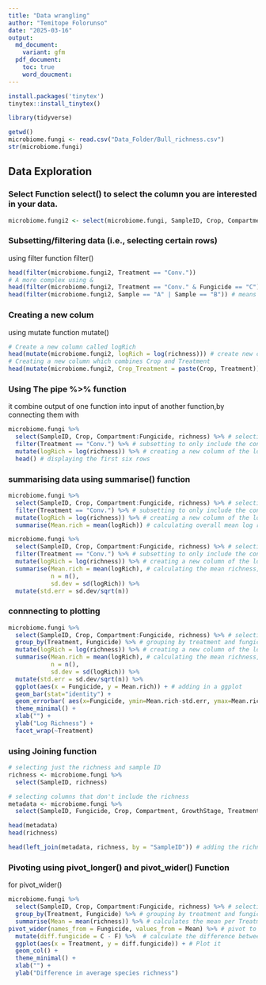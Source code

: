 ```yaml
---
title: "Data wrangling"
author: "Temitope Folorunso"
date: "2025-03-16"
output:
  md_document:
    variant: gfm
  pdf_document:
    toc: true
    word_doucment:
---
```

```r
install.packages('tinytex')
tinytex::install_tinytex()
```


```r
library(tidyverse)
```

```r
getwd()
microbiome.fungi <- read.csv("Data_Folder/Bull_richness.csv")
str(microbiome.fungi)
```

## Data Exploration
### Select Function select() to select the column you are interested in your data.

```r
microbiome.fungi2 <- select(microbiome.fungi, SampleID, Crop, Compartment:Fungicide, richness)
```
### Subsetting/filtering data (i.e., selecting certain rows)
using filter function filter()
```r
head(filter(microbiome.fungi2, Treatment == "Conv."))
# A more complex using &
head(filter(microbiome.fungi2, Treatment == "Conv." & Fungicide == "C")) # & means addition of that data
head(filter(microbiome.fungi2, Sample == "A" | Sample == "B")) # means | sample A or sample B
```
### Creating a new colum 
using mutate function mutate()
```r
# Create a new column called logRich
head(mutate(microbiome.fungi2, logRich = log(richness))) # create new column named logRich that has the log of richness
# Creating a new column which combines Crop and Treatment  
head(mutate(microbiome.fungi2, Crop_Treatment = paste(Crop, Treatment)))
```
### Using The pipe %>% function
it combine output of one function into input of another function,by connecting them with
```r
microbiome.fungi %>%
  select(SampleID, Crop, Compartment:Fungicide, richness) %>% # selecting columns
  filter(Treatment == "Conv.") %>% # subsetting to only include the conventional treatment
  mutate(logRich = log(richness)) %>% # creating a new column of the log richness
  head() # displaying the first six rows
```
### summarising data using summarise() function
```r
microbiome.fungi %>%
  select(SampleID, Crop, Compartment:Fungicide, richness) %>% # selecting columns
  filter(Treatment == "Conv.") %>% # subsetting to only include the conventional treatment
  mutate(logRich = log(richness)) %>% # creating a new column of the log richness
  summarise(Mean.rich = mean(logRich)) # calculating overall mean log richness within the conventionally managed treatment

```
```r
microbiome.fungi %>%
  select(SampleID, Crop, Compartment:Fungicide, richness) %>% # selecting columns
  filter(Treatment == "Conv.") %>% # subsetting to only include the conventional treatment
  mutate(logRich = log(richness)) %>% # creating a new column of the log richness
  summarise(Mean.rich = mean(logRich), # calculating the mean richness, stdeviation, and standard error
            n = n(), 
            sd.dev = sd(logRich)) %>%
  mutate(std.err = sd.dev/sqrt(n))
```
### connnecting to plotting
```r
microbiome.fungi %>%
  select(SampleID, Crop, Compartment:Fungicide, richness) %>% # selecting columns
  group_by(Treatment, Fungicide) %>% # grouping by treatment and fungicide to later calculate summary stats by group
  mutate(logRich = log(richness)) %>% # creating a new column of the log richness
  summarise(Mean.rich = mean(logRich), # calculating the mean richness, stdeviation, and standard error
            n = n(), 
            sd.dev = sd(logRich)) %>%
  mutate(std.err = sd.dev/sqrt(n)) %>%
  ggplot(aes(x = Fungicide, y = Mean.rich)) + # adding in a ggplot
  geom_bar(stat="identity") +
  geom_errorbar( aes(x=Fungicide, ymin=Mean.rich-std.err, ymax=Mean.rich+std.err), width=0.4) +
  theme_minimal() +
  xlab("") +
  ylab("Log Richness") +
  facet_wrap(~Treatment)
```
### using Joining function
```r
# selecting just the richness and sample ID
richness <- microbiome.fungi %>%
  select(SampleID, richness)

# selecting columns that don't include the richness
metadata <- microbiome.fungi %>% 
  select(SampleID, Fungicide, Crop, Compartment, GrowthStage, Treatment, Rep, Sample)

head(metadata)
head(richness)

head(left_join(metadata, richness, by = "SampleID")) # adding the richness data to the metadata based on on the common column of sampleID
```
### Pivoting using pivot_longer() and pivot_wider() Function 
 for pivot_wider() 
```r
microbiome.fungi %>%
  select(SampleID, Crop, Compartment:Fungicide, richness) %>% # selecting columns  filter(Class == "Sordariomycetes") %>%
  group_by(Treatment, Fungicide) %>% # grouping by treatment and fungicide to later calculate summary stats by group
  summarise(Mean = mean(richness)) %>% # calculates the mean per Treatment and Fungicide
pivot_wider(names_from = Fungicide, values_from = Mean) %>% # pivot to wide format
  mutate(diff.fungicide = C - F) %>%  # calculate the difference between the means. 
  ggplot(aes(x = Treatment, y = diff.fungicide)) + # Plot it 
  geom_col() +
  theme_minimal() +
  xlab("") +
  ylab("Difference in average species richness") 
```
